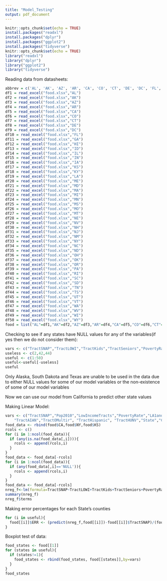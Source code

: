 ```yaml
---
title: "Model_Testing"
output: pdf_document
---
```


```r
knitr::opts_chunk$set(echo = TRUE)
install.packages("readxl")
install.packages("dplyr")
install.packages("ggplot2")
install.packages("tidyverse")
knitr::opts_chunk$set(echo = TRUE)
library("readxl")
library("dplyr")
library("ggplot2")
library("tidyverse")
```
Reading data from datasheets:
```r
abbrev = c('AL', 'AK', 'AZ', 'AR', 'CA', 'CO', 'CT', 'DE', 'DC', 'FL', 'GA', 'HI', 'ID', 'IL', 'IN', 'IA', 'KS', 'KY', 'LA', 'ME', 'MD', 'MA', 'MI', 'MN', 'MS', 'MO', 'MT', 'NE', 'NV', 'NH', 'NJ', 'NM', 'NY', 'NC', 'ND', 'OH', 'OK', 'OR', 'PA', 'RI', 'SC', 'SD', 'TN', 'TX', 'UT', 'VT', 'WA', 'WV', 'WI', 'WY')
df1 = read_excel("food.xlsx","AL")
df2 = read_excel("food.xlsx","AK")
df3 = read_excel("food.xlsx","AZ")
df4 = read_excel("food.xlsx","AR")
df5 = read_excel("food.xlsx","CA")
df6 = read_excel("food.xlsx","CO")
df7 = read_excel("food.xlsx","CT")
df8 = read_excel("food.xlsx","DE")
df9 = read_excel("food.xlsx","DC")
df10 = read_excel("food.xlsx","FL")
df11 = read_excel("food.xlsx","GA")
df12 = read_excel("food.xlsx","HI")
df13 = read_excel("food.xlsx","ID")
df14 = read_excel("food.xlsx","IL")
df15 = read_excel("food.xlsx","IN")
df16 = read_excel("food.xlsx","IA")
df17 = read_excel("food.xlsx","KS")
df18 = read_excel("food.xlsx","KY")
df19 = read_excel("food.xlsx","LA")
df20 = read_excel("food.xlsx","ME")
df21 = read_excel("food.xlsx","MD")
df22 = read_excel("food.xlsx","MA")
df23 = read_excel("food.xlsx","MI")
df24 = read_excel("food.xlsx","MN")
df25 = read_excel("food.xlsx","MS")
df26 = read_excel("food.xlsx","MO")
df27 = read_excel("food.xlsx","MT")
df28 = read_excel("food.xlsx","NE")
df29 = read_excel("food.xlsx","NV")
df30 = read_excel("food.xlsx","NH")
df31 = read_excel("food.xlsx","NJ")
df32 = read_excel("food.xlsx","NM")
df33 = read_excel("food.xlsx","NY")
df34 = read_excel("food.xlsx","NC")
df35 = read_excel("food.xlsx","ND")
df36 = read_excel("food.xlsx","OH")
df37 = read_excel("food.xlsx","OK")
df38 = read_excel("food.xlsx","OR")
df39 = read_excel("food.xlsx","PA")
df40 = read_excel("food.xlsx","RI")
df41 = read_excel("food.xlsx","SC")
df42 = read_excel("food.xlsx","SD")
df43 = read_excel("food.xlsx","TN")
df44 = read_excel("food.xlsx","TS")
df45 = read_excel("food.xlsx","UT")
df46 = read_excel("food.xlsx","VT")
df47 = read_excel("food.xlsx","WA")
df48 = read_excel("food.xlsx","WV")
df49 = read_excel("food.xlsx","WI")
df50 = read_excel("food.xlsx","WY")
food = list("AL"=df1,"AK"=df2,"AZ"=df3,"AR"=df4,"CA"=df5,"CO"=df6,"CT"=df7,"DE"=df8,"DC"=df9,"FL"=df10,"GA"=df11,"HI"=df12,"ID"=df13,"IL"=df14,"IN"=df15,"IA"=df16,"KS"=df17,"KY"=df18,"LA"=df19,"ME"=df20,"MD"=df21,"MA"=df22,"MI"=df23,"MN"=df24,"MS"=df25,"MO"=df26,"MT"=df27,"NE"=df28,"NV"=df29,"NH"=df30,"NJ"=df31,"NM"=df32,"NY"=df33,"NC"=df34,"ND"=df35,"OH"=df36,"OK"=df37,"OR"=df38,"PA"=df39,"RI"=df40,"SC"=df41,"SD"=df42,"TN"=df43,"TX"=df44,"UT"=df45,"VT"=df46,"WA"=df47,"WV"=df48,"WI"=df49,"WY"=df50)
```

Checking to see if any states have NULL values for any of the variables(if yes then we do not consider them):
```r
vars <- c("TractSNAP","TractLOWI","TractKids","TractSeniors","PovertyRate","TractAsian","TractNHOPI","TractAIAN","TractHispanic","TractHUNV","TractBlack","TractWhite")
useless <- c(2,42,44)
useful <- c(1:50)
useful<-useful[-useless]
useful
```


Only Alaska, South Dakota and Texas are unable to be used in the data due to either NULL values for some of our model variables or the non-existence of some of our model variables

Now we can use our model from California to predict other state values

Making Linear Model:
```r
vars <- c("TractSNAP","Pop2010","LowIncomeTracts","PovertyRate","LA1and10","LATracts1","TractLOWI ","TractKids","TractSeniors","TractWhite","TractBlack","TractAsian", "TractNHOPI", 
    "TractAIAN","TractOMultir", "TractHispanic", "TractHUNV","State","County")
food_data <- rbind(food$CA,food$NY,food$KS)
rcols <- c()
for (i in 1:ncol(food_data)){
  if (any(is.na(food_data[,i]))){
    rcols <- append(rcols,i)
  }
}
food_data <- food_data[-rcols]
for (i in 1:ncol(food_data)){
  if (any(food_data[,i]=='NULL')){
    rcols <- append(rcols,i)
  }
}
food_data <- food_data[-rcols]
nreg_f<-lm(formula=TractSNAP~TractLOWI+TractKids+TractSeniors+PovertyRate+TractAsian+TractNHOPI+TractAIAN+TractHispanic+TractHUNV+TractBlack+TractWhite,data=food_data)
summary(nreg_f)
nreg_f$terms
```

Making error percentages for each State's counties
```r
for (i in useful){
  food[[i]]$ERR <- (predict(nreg_f,food[[i]])-food[[i]]$TractSNAP)/(food[[i]]$TractSNAP)
}
```
Boxplot test of data:
```r
food_states <- food[[1]]
for (states in useful){
  if (states!=1){
    food_states <- rbind(food_states, food[[states]],by=vars)
  }
}
food_states
```